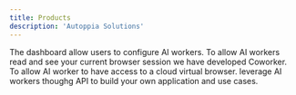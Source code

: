 ```yaml
---
title: Products
description: 'Autoppia Solutions'
---
```




<CardGroup cols={2}>
  <Card title="Autoppia Dashboard" icon="chart-line" href="products/autoppia-dashboard">
    The dashboard allow users to configure AI workers.
  </Card>
  <Card title="Coworker Extension" icon="users" href="products/coworker-extension">
    To allow AI workers read and see your current browser session we have developed Coworker.
  </Card>
  <Card title="Virtual Environments" icon="server" href="products/virtual-environments">
    To allow AI worker to have access to a cloud virtual browser.
  </Card>
  <Card title="AI Workers through API" icon="webhook" href="products/ai-worker">
    leverage AI workers thoughg API to build your own application and use cases.
  </Card>
</CardGroup>




